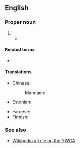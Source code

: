 ==English==

===Proper noun===
{{en-proper noun}}

# {{initialism of|en|{{w|Young Women's Christian Association}}}}
#* {{quote-book|en|year=2002|author=[[w:Jennifer Worth|Jennifer Worth]]|title=[[w:Call the Midwife (book)|Call the Midwife]]|publisher=Phoenix (2012)|page=158|passage=“Letʼs go and see if the '''YWCA''' is open.”}}

====Related terms====
* {{l|en|YMCA}}

====Translations====
{{trans-top|YWCA}}
* Chinese:
*: Mandarin: {{t|cmn|基督教女青年會|tr=jīdùjiào nǚqīngnián huì|sc=Hani}}
* Estonian: {{t|et|NNKÜ}}
{{trans-mid}}
* Faroese: {{t|fo|KFUK}}
* Finnish: {{qualifier|Nuorten Naisten Kristillinen Yhdistys}} {{t|fi|NNKY}}
{{trans-bottom}}

===See also===
* [[w:YWCA|Wikipedia article on the YWCA]]